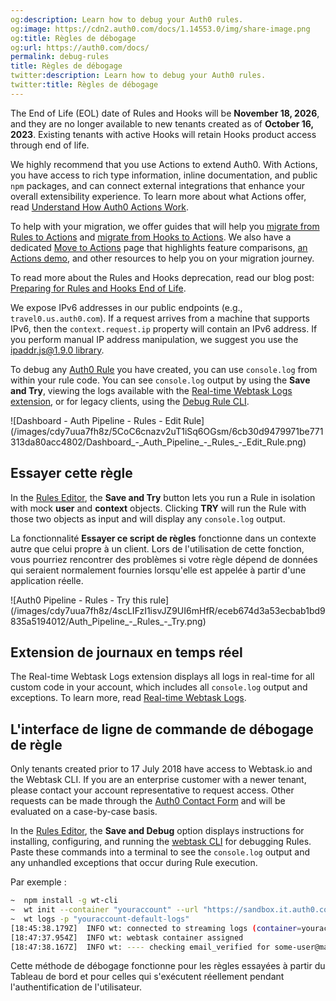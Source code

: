 ```yaml
---
og:description: Learn how to debug your Auth0 rules.
og:image: https://cdn2.auth0.com/docs/1.14553.0/img/share-image.png
og:title: Règles de débogage
og:url: https://auth0.com/docs/
permalink: debug-rules
title: Règles de débogage
twitter:description: Learn how to debug your Auth0 rules.
twitter:title: Règles de débogage
---
```


<Warning>

The End of Life (EOL) date of Rules and Hooks will be **November 18, 2026**, and they are no longer available to new tenants created as of **October 16, 2023**. Existing tenants with active Hooks will retain Hooks product access through end of life.

We highly recommend that you use Actions to extend Auth0. With Actions, you have access to rich type information, inline documentation, and public `npm` packages, and can connect external integrations that enhance your overall extensibility experience. To learn more about what Actions offer, read [Understand How Auth0 Actions Work](/docs/customize/actions/actions-overview).

To help with your migration, we offer guides that will help you [migrate from Rules to Actions](/docs/customize/actions/migrate/migrate-from-rules-to-actions) and [migrate from Hooks to Actions](/docs/customize/actions/migrate/migrate-from-hooks-to-actions). We also have a dedicated [Move to Actions](https://auth0.com/extensibility/movetoactions) page that highlights feature comparisons, [an Actions demo](https://www.youtube.com/watch?v=UesFSY1klrI), and other resources to help you on your migration journey.

To read more about the Rules and Hooks deprecation, read our blog post: [Preparing for Rules and Hooks End of Life](https://auth0.com/blog/preparing-for-rules-and-hooks-end-of-life/).

</Warning>

<Warning>

We expose IPv6 addresses in our public endpoints (e.g., `travel0.us.auth0.com`). If a request arrives from a machine that supports IPv6, then the `context.request.ip` property will contain an IPv6 address. If you perform manual IP address manipulation, we suggest you use the [ipaddr.js@1.9.0 library](https://www.npmjs.com/package/ipaddr.js/v/1.9.0).

</Warning>

To debug any [Auth0 Rule](/docs/customize/rules) you have created, you can use `console.log` from within your rule code. You can see `console.log` output by using the **Save and Try**, viewing the logs available with the [Real-time Webtask Logs extension](#real-time-logs-extension), or for legacy clients, using the [Debug Rule CLI](#debug-rule-cli).

<Frame>![Dashboard - Auth Pipeline - Rules - Edit Rule](/images/cdy7uua7fh8z/5CoC6cnazv2uT1iSq6OGsm/6cb30d9479971be771313da80acc4802/Dashboard_-_Auth_Pipeline_-_Rules_-_Edit_Rule.png)</Frame>

## Essayer cette règle

In the [Rules Editor](https://manage.auth0.com/#/rules/create), the **Save and Try** button lets you run a Rule in isolation with mock **user** and **context** objects. Clicking **TRY** will run the Rule with those two objects as input and will display any `console.log` output.

La fonctionnalité **Essayer ce script de règles** fonctionne dans un contexte autre que celui propre à un client. Lors de l'utilisation de cette fonction, vous pourriez rencontrer des problèmes si votre règle dépend de données qui seraient normalement fournies lorsqu'elle est appelée à partir d'une application réelle.

<Frame>![Auth0 Pipeline - Rules - Try this rule](/images/cdy7uua7fh8z/4scLIFzI1isvJZ9UI6mHfR/eceb674d3a53ecbab1bd9835a5194012/Auth_Pipeline_-_Rules_-_Try.png)</Frame>

## Extension de journaux en temps réel

The Real-time Webtask Logs extension displays all logs in real-time for all custom code in your account, which includes all `console.log` output and exceptions. To learn more, read [Real-time Webtask Logs](/docs/customize/extensions/real-time-webtask-logs).

## L'interface de ligne de commande de débogage de règle

<Warning>

Only tenants created prior to 17 July 2018 have access to Webtask.io and the Webtask CLI. If you are an enterprise customer with a newer tenant, please contact your account representative to request access. Other requests can be made through the [Auth0 Contact Form](https://auth0.com/get-started?place=documentation%20post&type=link&text=auth0%20contact%20form) and will be evaluated on a case-by-case basis.

</Warning>

In the [Rules Editor](https://manage.auth0.com/#/rules/create), the **Save and Debug** option displays instructions for installing, configuring, and running the [webtask CLI](https://github.com/auth0/wt-cli) for debugging Rules. Paste these commands into a terminal to see the `console.log` output and any unhandled exceptions that occur during Rule execution.

Par exemple :

```bash lines
~  npm install -g wt-cli
~  wt init --container "youraccount" --url "https://sandbox.it.auth0.com" --token "eyJhbGci...WMPGI" -p "youraccount-default-logs"
~  wt logs -p "youraccount-default-logs"
[18:45:38.179Z]  INFO wt: connected to streaming logs (container=youraccount)
[18:47:37.954Z]  INFO wt: webtask container assigned
[18:47:38.167Z]  INFO wt: ---- checking email_verified for some-user@mail.com! ----
```






Cette méthode de débogage fonctionne pour les règles essayées à partir du Tableau de bord et pour celles qui s'exécutent réellement pendant l'authentification de l'utilisateur.